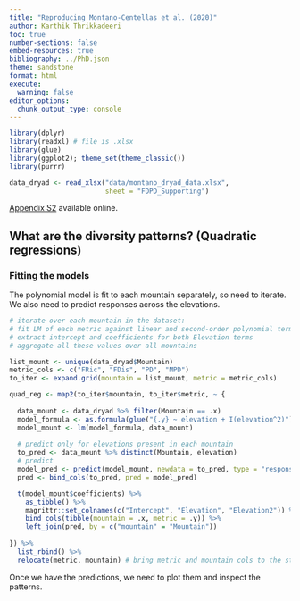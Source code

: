 ```yaml
---
title: "Reproducing Montano-Centellas et al. (2020)"
author: Karthik Thrikkadeeri
toc: true
number-sections: false
embed-resources: true
bibliography: ../PhD.json
theme: sandstone
format: html
execute:
  warning: false
editor_options: 
  chunk_output_type: console
---
```


```r
library(dplyr)
library(readxl) # file is .xlsx
library(glue)
library(ggplot2); theme_set(theme_classic())
library(purrr)

data_dryad <- read_xlsx("data/montano_dryad_data.xlsx",
                        sheet = "FDPD_Supporting")

```

[Appendix S2](https://onlinelibrary.wiley.com/action/downloadSupplement?doi=10.1111%2Fgeb.13021&file=geb13021-sup-0001-Supinfo.pdf) available online.

## What are the diversity patterns? (Quadratic regressions)

### Fitting the models

The polynomial model is fit to each mountain separately, so need to iterate. We also need to predict responses across the elevations.

```r

# iterate over each mountain in the dataset:
# fit LM of each metric against linear and second-order polynomial terms of Elevation
# extract intercept and coefficients for both Elevation terms
# aggregate all these values over all mountains

list_mount <- unique(data_dryad$Mountain)
metric_cols <- c("FRic", "FDis", "PD", "MPD")
to_iter <- expand.grid(mountain = list_mount, metric = metric_cols)

quad_reg <- map2(to_iter$mountain, to_iter$metric, ~ {
  
  data_mount <- data_dryad %>% filter(Mountain == .x)
  model_formula <- as.formula(glue("{.y} ~ elevation + I(elevation^2)"))
  model_mount <- lm(model_formula, data_mount)
  
  # predict only for elevations present in each mountain
  to_pred <- data_mount %>% distinct(Mountain, elevation)
  # predict
  model_pred <- predict(model_mount, newdata = to_pred, type = "response")
  pred <- bind_cols(to_pred, pred = model_pred)

  t(model_mount$coefficients) %>% 
    as_tibble() %>% 
    magrittr::set_colnames(c("Intercept", "Elevation", "Elevation2")) %>% 
    bind_cols(tibble(mountain = .x, metric = .y)) %>% 
    left_join(pred, by = c("mountain" = "Mountain"))
  
}) %>% 
  list_rbind() %>% 
  relocate(metric, mountain) # bring metric and mountain cols to the start

```

Once we have the predictions, we need to plot them and inspect the patterns.
